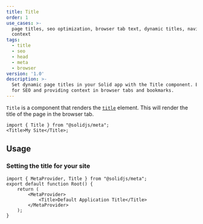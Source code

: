 ```yaml
---
title: Title
order: 1
use_cases: >-
  page titles, seo optimization, browser tab text, dynamic titles, navigation
  context
tags:
  - title
  - seo
  - head
  - meta
  - browser
version: '1.0'
description: >-
  Set dynamic page titles in your Solid app with the Title component. Essential
  for SEO and providing context in browser tabs and bookmarks.
---
```


`Title` is a component that renders the [`title`](https://developer.mozilla.org/en-US/docs/Web/HTML/Element/title) element.
This will render the title of the page in the browser tab.

```tsx twoslash
import { Title } from "@solidjs/meta";
<Title>My Site</Title>;
```

## Usage

### Setting the title for your site

```tsx twoslash title="root.tsx" {5}
import { MetaProvider, Title } from "@solidjs/meta";
export default function Root() {
	return (
		<MetaProvider>
			<Title>Default Application Title</Title>
		</MetaProvider>
	);
}
```
